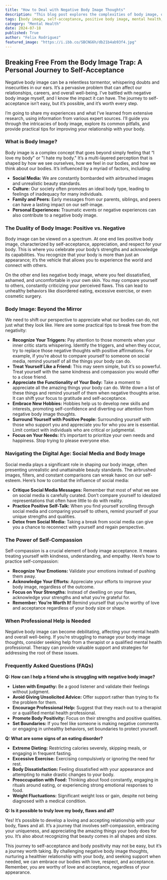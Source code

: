 ```yaml
---
title: "How to Deal with Negative Body Image Thoughts"
description: "This blog post explores the complexities of body image, offering practical tips and strategies to challenge negative thoughts and develop a healthier relationship with your body. Learn about the influence of social media, the importance of self-compassion, and when to seek professional help."
tags: [body image, self-acceptance, positive body image, mental health, self-esteem, social media, body positivity, self-compassion, eating disorders, therapy, well-being]
category: "Mental Health"
date: 2024-07-18
published: True
author: "Felix Rodriguez"
featured_image: "https://i.ibb.co/SBCNG6h/db21b4ab93f4.jpg"
---
```


##  Breaking Free From the Body Image Trap:  A Personal Journey to Self-Acceptance

Negative body image can be a relentless tormentor, whispering doubts and insecurities in our ears.  It’s a pervasive problem that can affect our relationships, careers, and overall well-being.  I've battled with negative body image myself, and I know the impact it can have. The journey to self-acceptance isn’t easy, but it’s possible, and it’s worth every step. 

I’m going to share my experiences and what I’ve learned from extensive research, using information from various expert sources.  I’ll guide you through the intricacies of body image, explore its common pitfalls, and provide practical tips for improving your relationship with your body.

### What is Body Image?

Body image is a complex concept that goes beyond simply feeling that “I love my body" or "I hate my body." It’s a multi-layered perception that is shaped by how we see ourselves, how we feel in our bodies, and how we think about our bodies. It’s influenced by a myriad of factors, including:

* **Social Media:**  We are constantly bombarded with airbrushed images and unrealistic beauty standards.
* **Culture:** Our society often promotes an ideal body type, leading to feelings of inadequacy for many individuals.
* **Family and Peers:** Early messages from our parents, siblings, and peers can have a lasting impact on our self-image.
* **Personal Experiences:**  Traumatic events or negative experiences can also contribute to a negative body image.

###  The Duality of Body Image: Positive vs. Negative 

Body image can be viewed on a spectrum. At one end lies positive body image, characterized by self-acceptance, appreciation, and respect for your body. This is where you celebrate your body’s strengths and acknowledge its capabilities. You recognize that your body is more than just an appearance; it’s the vehicle that allows you to experience the world and connect with others.

On the other end lies negative body image, where you feel dissatisfied, ashamed, and uncomfortable in your own skin. You may compare yourself to others, constantly criticizing your perceived flaws. This can lead to unhealthy behaviors like disordered eating, excessive exercise, or even cosmetic surgery.

###  Body Image: Beyond the Mirror

We need to shift our perspective to appreciate what our bodies can do, not just what they look like.  Here are some practical tips to break free from the negativity:

* **Recognize Your Triggers:**  Pay attention to those moments when your inner critic starts whispering.  Identify the triggers, and when they occur, try to replace those negative thoughts with positive affirmations.  For example, if you’re about to compare yourself to someone on social media, remind yourself of all the things your body can do.
* **Treat Yourself Like a Friend:**  This may seem simple, but it’s so powerful. Treat yourself with the same kindness and compassion you would offer to a close friend. 
* **Appreciate the Functionality of Your Body:**  Take a moment to appreciate all the amazing things your body can do.  Write down a list of these things and remind yourself of them when negative thoughts arise.  It can shift your focus to gratitude and self-acceptance. 
* **Embrace New Hobbies:**  Hobbies help us to develop new skills and interests, promoting self-confidence and diverting our attention from negative body image thoughts. 
* **Surround Yourself with Positive People:**  Surrounding yourself with those who support you and appreciate you for who you are is essential.  Limit contact with individuals who are critical or judgmental. 
* **Focus on Your Needs:**  It’s important to prioritize your own needs and happiness.  Stop trying to please everyone else.

###  Navigating the Digital Age: Social Media and Body Image

Social media plays a significant role in shaping our body image, often presenting unrealistic and unattainable beauty standards. The airbrushed images, filters, and constant comparisons can wreak havoc on our self-esteem.  Here’s how to combat the influence of social media:

* **Critique Social Media Messages:**  Remember that most of what we see on social media is carefully curated.  Don’t compare yourself to idealized representations that often have little to do with reality.
* **Practice Positive Self-Talk:**  When you find yourself scrolling through social media and comparing yourself to others, remind yourself of your unique strengths and qualities. 
* **Detox from Social Media:**  Taking a break from social media can give you a chance to reconnect with yourself and regain perspective.

###  The Power of Self-Compassion

Self-compassion is a crucial element of body image acceptance.  It means treating yourself with kindness, understanding, and empathy.  Here’s how to practice self-compassion:

* **Recognize Your Emotions:**  Validate your emotions instead of pushing them away. 
* **Acknowledge Your Efforts:**  Appreciate your efforts to improve your body image, regardless of the outcome.
* **Focus on Your Strengths:**  Instead of dwelling on your flaws, acknowledge your strengths and what you’re grateful for.
* **Remember: You’re Worth It!**  Remind yourself that you’re worthy of love and acceptance regardless of your body size or shape.

###  When Professional Help is Needed

Negative body image can become debilitating, affecting your mental health and overall well-being. If you’re struggling to manage your body image thoughts, consider seeking help from a therapist or a qualified mental health professional.  Therapy can provide valuable support and strategies for addressing the root of these issues.

### Frequently Asked Questions (FAQs)

**Q:  How can I help a friend who is struggling with negative body image?**

* **Listen with Empathy:**  Be a good listener and validate their feelings without judgment.
* **Avoid Giving Unsolicited Advice:**  Offer support rather than trying to fix the problem for them.
* **Encourage Professional Help:**  Suggest that they reach out to a therapist or a qualified mental health professional.
* **Promote Body Positivity:**  Focus on their strengths and positive qualities. 
* **Set Boundaries:**  If you feel like someone is making negative comments or engaging in unhealthy behaviors, set boundaries to protect yourself. 

**Q:  What are some signs of an eating disorder?**

* **Extreme Dieting:**  Restricting calories severely, skipping meals, or engaging in frequent fasting.
* **Excessive Exercise:**  Exercising compulsively or ignoring the need for rest.
* **Body Dissatisfaction:**  Feeling dissatisfied with your appearance and attempting to make drastic changes to your body.
* **Preoccupation with Food:**  Thinking about food constantly, engaging in rituals around eating, or experiencing strong emotional responses to food.
* **Weight Fluctuations:**  Significant weight loss or gain, despite not being diagnosed with a medical condition. 

**Q:  Is it possible to truly love my body, flaws and all?**

Yes! It’s possible to develop a loving and accepting relationship with your body, flaws and all. It’s a journey that involves self-compassion, embracing your uniqueness, and appreciating the amazing things your body does for you. It’s also about recognizing that beauty comes in all shapes and sizes.

This journey to self-acceptance and body positivity may not be easy, but it’s a journey worth taking.  By challenging negative body image thoughts, nurturing a healthier relationship with your body, and seeking support when needed, we can embrace our bodies with love, respect, and acceptance.  Remember, you are worthy of love and acceptance, regardless of your appearance.

